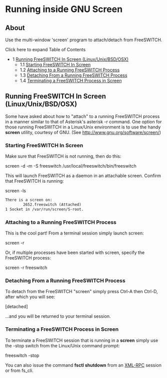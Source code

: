 
# Running inside GNU Screen 

 

## About

Use the multi-window 'screen' program to attach/detach from FreeSWITCH.

Click here to expand Table of Contents

* 1 [Running FreeSWITCH In Screen (Linux/Unix/BSD/OSX)](#running-freeswitch-in-screen-linuxunixbsdosx)  
   * 1.1 [Starting FreeSWITCH In Screen](#starting-freeswitch-in-screen)  
   * 1.2 [Attaching to a Running FreeSWITCH Process](#attaching-to-a-running-freeswitch-process)  
   * 1.3 [Detaching From a Running FreeSWITCH Process](#detaching-from-a-running-freeswitch-process)  
   * 1.4 [Terminating a FreeSWITCH Process in Screen](#terminating-a-freeswitch-process-in-screen)

## Running FreeSWITCH In Screen (Linux/Unix/BSD/OSX)

Some have asked about how to "attach" to a running FreeSWITCH process in a manner similar to that of Asterisk's asterisk -r command. One option for those running FreeSWITCH in a Linux/Unix environment is to use the handy **screen** utility, courtesy of GNU. (See <http://www.gnu.org/software/screen/>) 

### Starting FreeSWITCH In Screen

Make sure that FreeSWITCH is not running, then do this:

screen -d -m -S freeswitch /usr/local/freeswitch/bin/freeswitch

This will launch FreeSWITCH as a daemon in an attachable screen. Confirm that FreeSWITCH is running:

screen -ls

```xml
There is a screen on:
        2652.freeswitch (Attached)
1 Socket in /var/run/screen/S-root.
```

### Attaching to a Running FreeSWITCH Process

This is the cool part! From a terminal session simply launch screen:

screen -r

Or, if multiple processes have been started with screen, specify the FreeSWITCH process:

screen -r freeswitch

### Detaching From a Running FreeSWITCH Process

To detach from the FreeSWITCH "screen" simply press Ctrl-A then Ctrl-D, after which you will see:

[detached]

...and you will be returned to your terminal session. 

### Terminating a FreeSWITCH Process in Screen

To terminate a FreeSWITCH session that is running in a **screen** simply use the -stop switch from the Linux/Unix command prompt:

freeswitch -stop

You can also issue the command **fsctl shutdown** from an [XML-RPC](../Modules/mod_xml_rpc_1048928.mdx#about) session or from fs\_cli. 


